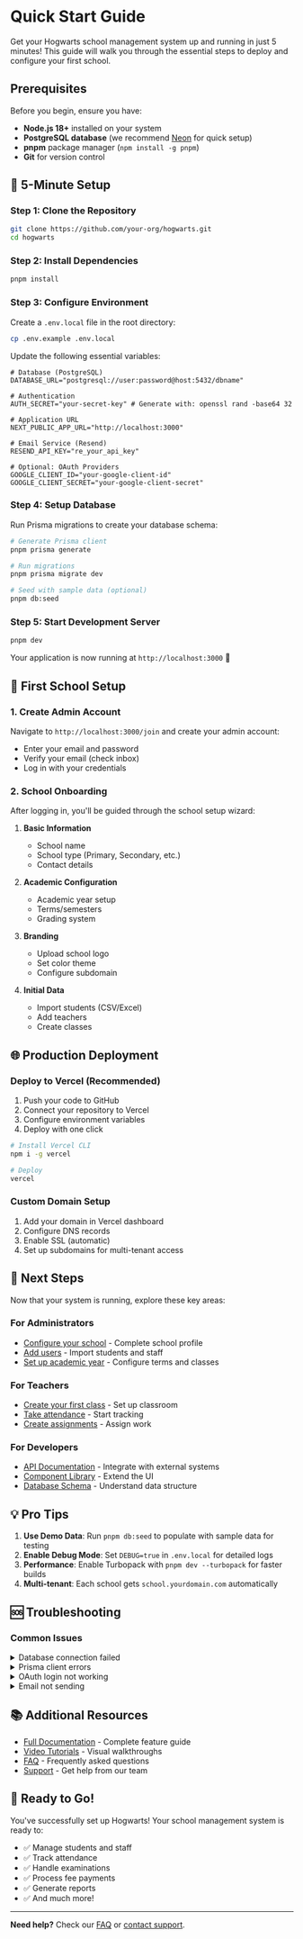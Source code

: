 # Quick Start Guide

Get your Hogwarts school management system up and running in just 5 minutes! This guide will walk you through the essential steps to deploy and configure your first school.

## Prerequisites

Before you begin, ensure you have:

- **Node.js 18+** installed on your system
- **PostgreSQL database** (we recommend [Neon](https://neon.tech) for quick setup)
- **pnpm** package manager (`npm install -g pnpm`)
- **Git** for version control

## 🚀 5-Minute Setup

### Step 1: Clone the Repository

```bash
git clone https://github.com/your-org/hogwarts.git
cd hogwarts
```

### Step 2: Install Dependencies

```bash
pnpm install
```

### Step 3: Configure Environment

Create a `.env.local` file in the root directory:

```bash
cp .env.example .env.local
```

Update the following essential variables:

```env
# Database (PostgreSQL)
DATABASE_URL="postgresql://user:password@host:5432/dbname"

# Authentication
AUTH_SECRET="your-secret-key" # Generate with: openssl rand -base64 32

# Application URL
NEXT_PUBLIC_APP_URL="http://localhost:3000"

# Email Service (Resend)
RESEND_API_KEY="re_your_api_key"

# Optional: OAuth Providers
GOOGLE_CLIENT_ID="your-google-client-id"
GOOGLE_CLIENT_SECRET="your-google-client-secret"
```

### Step 4: Setup Database

Run Prisma migrations to create your database schema:

```bash
# Generate Prisma client
pnpm prisma generate

# Run migrations
pnpm prisma migrate dev

# Seed with sample data (optional)
pnpm db:seed
```

### Step 5: Start Development Server

```bash
pnpm dev
```

Your application is now running at `http://localhost:3000` 🎉

## 📝 First School Setup

### 1. Create Admin Account

Navigate to `http://localhost:3000/join` and create your admin account:

- Enter your email and password
- Verify your email (check inbox)
- Log in with your credentials

### 2. School Onboarding

After logging in, you'll be guided through the school setup wizard:

1. **Basic Information**
   - School name
   - School type (Primary, Secondary, etc.)
   - Contact details

2. **Academic Configuration**
   - Academic year setup
   - Terms/semesters
   - Grading system

3. **Branding**
   - Upload school logo
   - Set color theme
   - Configure subdomain

4. **Initial Data**
   - Import students (CSV/Excel)
   - Add teachers
   - Create classes

## 🌐 Production Deployment

### Deploy to Vercel (Recommended)

1. Push your code to GitHub
2. Connect your repository to Vercel
3. Configure environment variables
4. Deploy with one click

```bash
# Install Vercel CLI
npm i -g vercel

# Deploy
vercel
```

### Custom Domain Setup

1. Add your domain in Vercel dashboard
2. Configure DNS records
3. Enable SSL (automatic)
4. Set up subdomains for multi-tenant access

## 🎯 Next Steps

Now that your system is running, explore these key areas:

### For Administrators
- [Configure your school](/docs/admin/school-setup) - Complete school profile
- [Add users](/docs/admin/users) - Import students and staff
- [Set up academic year](/docs/features/courses) - Configure terms and classes

### For Teachers
- [Create your first class](/docs/teachers/classroom) - Set up classroom
- [Take attendance](/docs/teachers/attendance) - Start tracking
- [Create assignments](/docs/teachers/assignments) - Assign work

### For Developers
- [API Documentation](/docs/api) - Integrate with external systems
- [Component Library](/docs/components) - Extend the UI
- [Database Schema](/docs/database) - Understand data structure

## 💡 Pro Tips

1. **Use Demo Data**: Run `pnpm db:seed` to populate with sample data for testing
2. **Enable Debug Mode**: Set `DEBUG=true` in `.env.local` for detailed logs
3. **Performance**: Enable Turbopack with `pnpm dev --turbopack` for faster builds
4. **Multi-tenant**: Each school gets `school.yourdomain.com` automatically

## 🆘 Troubleshooting

### Common Issues

<details>
<summary>Database connection failed</summary>

Check your `DATABASE_URL` format:
- Ensure PostgreSQL is running
- Verify credentials
- Check network connectivity
- For Neon, ensure project is active

</details>

<details>
<summary>Prisma client errors</summary>

Regenerate Prisma client:
```bash
pnpm prisma generate
pnpm prisma migrate reset # Warning: This resets your database
```

</details>

<details>
<summary>OAuth login not working</summary>

Verify OAuth configuration:
- Check callback URLs match your domain
- Ensure OAuth app is approved/live
- Verify client ID and secret
- Check redirect URI settings

</details>

<details>
<summary>Email not sending</summary>

Check email service:
- Verify Resend API key
- Check sender domain verification
- Review email templates
- Check spam folder

</details>

## 📚 Additional Resources

- [Full Documentation](/docs) - Complete feature guide
- [Video Tutorials](/docs/support/videos) - Visual walkthroughs
- [FAQ](/docs/support/faq) - Frequently asked questions
- [Support](/docs/support/contact) - Get help from our team

## 🎉 Ready to Go!

You've successfully set up Hogwarts! Your school management system is ready to:

- ✅ Manage students and staff
- ✅ Track attendance
- ✅ Handle examinations
- ✅ Process fee payments
- ✅ Generate reports
- ✅ And much more!

---

**Need help?** Check our [FAQ](/docs/support/faq) or [contact support](/docs/support/contact).